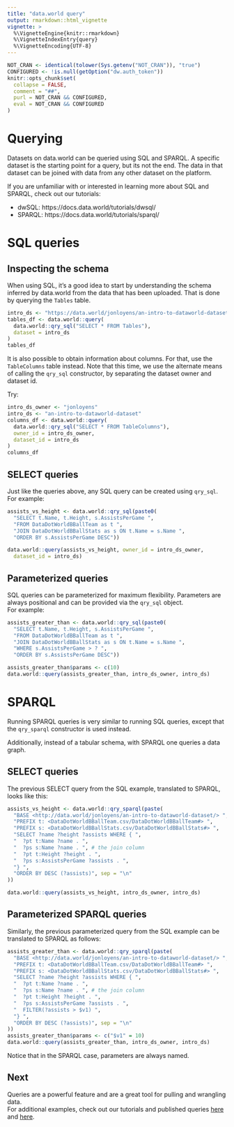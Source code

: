 ```yaml
---
title: "data.world query"
output: rmarkdown::html_vignette
vignette: >
  %\VignetteEngine{knitr::rmarkdown}
  %\VignetteIndexEntry{query}
  %\VignetteEncoding{UTF-8}
---
```

```r
NOT_CRAN <- identical(tolower(Sys.getenv("NOT_CRAN")), "true")
CONFIGURED <- !is.null(getOption("dw.auth_token"))
knitr::opts_chunk$set(
  collapse = FALSE,
  comment = "##",
  purl = NOT_CRAN && CONFIGURED,
  eval = NOT_CRAN && CONFIGURED
)
```

# Querying

Datasets on data.world can be queried using SQL and SPARQL. A specific 
dataset is the starting point for a query, but its not the end. The data 
in that dataset can be joined with data from any other dataset on the platform.

If you are unfamiliar with or interested in learning more about SQL and SPARQL,
check out our tutorials:

* dwSQL: https://docs.data.world/tutorials/dwsql/
* SPARQL: https://docs.data.world/tutorials/sparql/


# SQL queries

## Inspecting the schema

When using SQL, it's a good idea to start by understanding the schema inferred
by data.world from the data that has been uploaded. That is 
done by querying the `Tables` table.

```r
intro_ds <- "https://data.world/jonloyens/an-intro-to-dataworld-dataset"
tables_df <- data.world::query(
  data.world::qry_sql("SELECT * FROM Tables"),
  dataset = intro_ds
)
tables_df
```

It is also possible to obtain information about columns. For that,
use the `TableColumns` table instead. Note that this time, we use the alternate
means of calling the `qry_sql` constructor, by separating the dataset
owner and dataset id.

Try:
```r
intro_ds_owner <- "jonloyens"
intro_ds <- "an-intro-to-dataworld-dataset"
columns_df <- data.world::query(
  data.world::qry_sql("SELECT * FROM TableColumns"),
  owner_id = intro_ds_owner,
  dataset_id = intro_ds
)
columns_df
```

## SELECT queries

Just like the queries above, any SQL query can be created using `qry_sql`.  
For example:
```r
assists_vs_height <- data.world::qry_sql(paste0(
  "SELECT t.Name, t.Height, s.AssistsPerGame ",
  "FROM DataDotWorldBBallTeam as t ",
  "JOIN DataDotWorldBBallStats as s ON t.Name = s.Name ",
  "ORDER BY s.AssistsPerGame DESC"))

data.world::query(assists_vs_height, owner_id = intro_ds_owner,
  dataset_id = intro_ds)
```

## Parameterized queries
SQL queries can be parameterized for maximum flexibility. Parameters are always
positional and can be provided via the `qry_sql` object.  
For example:
```r
assists_greater_than <- data.world::qry_sql(paste0(
  "SELECT t.Name, t.Height, s.AssistsPerGame ",
  "FROM DataDotWorldBBallTeam as t ",
  "JOIN DataDotWorldBBallStats as s ON t.Name = s.Name ",
  "WHERE s.AssistsPerGame > ? ",
  "ORDER BY s.AssistsPerGame DESC"))

assists_greater_than$params <- c(10)
data.world::query(assists_greater_than, intro_ds_owner, intro_ds)
```

# SPARQL

Running SPARQL queries is very similar to running SQL queries, except that
the `qry_sparql` constructor is used instead.

Additionally, instead of a tabular schema, with SPARQL one queries a data graph.

## SELECT queries

The previous SELECT query from the SQL example, translated to SPARQL, 
looks like this:
```r
assists_vs_height <- data.world::qry_sparql(paste(
  "BASE <http://data.world/jonloyens/an-intro-to-dataworld-dataset/> ",
  "PREFIX t: <DataDotWorldBBallTeam.csv/DataDotWorldBBallTeam#> ",
  "PREFIX s: <DataDotWorldBBallStats.csv/DataDotWorldBBallStats#> ",
  "SELECT ?name ?height ?assists WHERE { ",
  "  ?pt t:Name ?name . ",
  "  ?ps s:Name ?name . ", # the join column 
  "  ?pt t:Height ?height . ",
  "  ?ps s:AssistsPerGame ?assists . ",
  "} ",
  "ORDER BY DESC (?assists)", sep = "\n"
))

data.world::query(assists_vs_height, intro_ds_owner, intro_ds)
```

## Parameterized SPARQL queries

Similarly, the previous parameterized query from the SQL example can
be translated to SPARQL as follows:
```r
assists_greater_than <- data.world::qry_sparql(paste(
  "BASE <http://data.world/jonloyens/an-intro-to-dataworld-dataset/> ",
  "PREFIX t: <DataDotWorldBBallTeam.csv/DataDotWorldBBallTeam#> ",
  "PREFIX s: <DataDotWorldBBallStats.csv/DataDotWorldBBallStats#> ",
  "SELECT ?name ?height ?assists WHERE { ",
  "  ?pt t:Name ?name . ",
  "  ?ps s:Name ?name . ", # the join column 
  "  ?pt t:Height ?height . ",
  "  ?ps s:AssistsPerGame ?assists . ",
  "  FILTER(?assists > $v1) ",
  "} ",
  "ORDER BY DESC (?assists)", sep = "\n"
))
assists_greater_than$params <- c("$v1" = 10)
data.world::query(assists_greater_than, intro_ds_owner, intro_ds)
```

Notice that in the SPARQL case, parameters are always named.

## Next

Queries are a powerful feature and are a great tool for pulling and wrangling data.  
For additional examples, check out our tutorials and published queries
[here](https://data.world/jonloyens/an-intro-to-dataworld-dataset/query) and
[here](https://data.world/jonloyens/intermediate-data-world/query).
